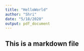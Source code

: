 ```yaml
---
title: "HelloWorld"
author: "Shri"
date: "5/18/2020"
output: pdf_document
---
```

## This is a markdown file